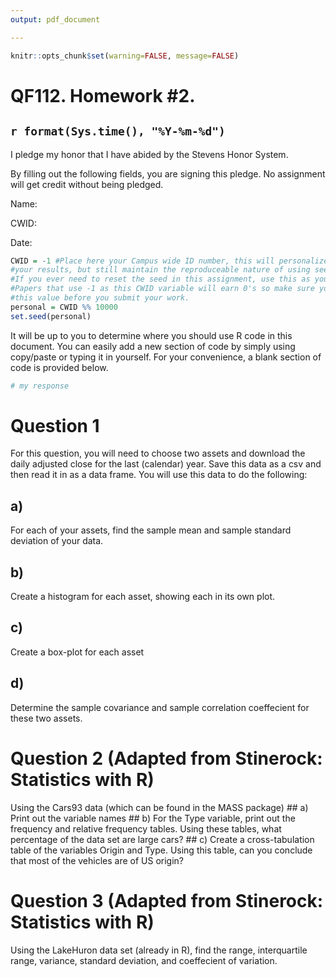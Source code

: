 ---
output: pdf_document

---

```{r global_options, include=FALSE}
knitr::opts_chunk$set(warning=FALSE, message=FALSE)
```



# QF112.  Homework #2.


## `r format(Sys.time(), "%Y-%m-%d")`

I pledge my honor that I have abided by the Stevens Honor System.

By filling out the following fields, you are signing this pledge.  No assignment will get credit without being pledged.

Name:

CWID:

Date:




```{r}
CWID = -1 #Place here your Campus wide ID number, this will personalize
#your results, but still maintain the reproduceable nature of using seeds.
#If you ever need to reset the seed in this assignment, use this as your seed
#Papers that use -1 as this CWID variable will earn 0's so make sure you change
#this value before you submit your work.
personal = CWID %% 10000
set.seed(personal)
```

It will be up to you to determine where you should use R code in this document.  You can easily add a new section of code by simply using copy/paste or typing it in yourself.  For your convenience, a blank section of code is provided below.

```{r}
# my response
```

# Question 1

For this question, you will need to choose two assets and download the daily adjusted close for the last (calendar) year.  Save this data as a csv and then read it in as a data frame.  You will use this data to do the following:

## a) 

For each of your assets, find the sample mean and sample standard deviation of your data.

## b)

Create a histogram for each asset, showing each in its own plot. 

## c)

Create a box-plot for each asset

## d)

Determine the sample covariance and sample correlation coeffecient for these two assets.


# Question 2 (Adapted from Stinerock: Statistics with R)

Using the Cars93 data (which can be found in the MASS package)
## a)
Print out the variable names
## b)
For the Type variable, print out the frequency and relative frequency tables.  Using these tables, what percentage of the data set are large cars?
## c)
Create a cross-tabulation table of the variables Origin and Type.  Using this table, can you conclude that most of the vehicles are of US origin?



# Question 3 (Adapted from Stinerock: Statistics with R)

Using the LakeHuron data set (already in R), find the range, interquartile range, variance, standard deviation, and coeffecient of variation.







